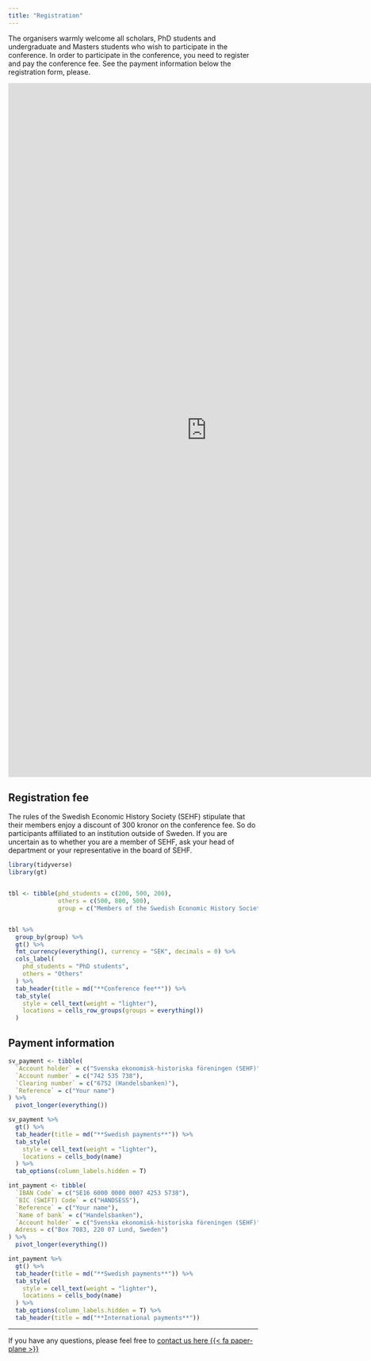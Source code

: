 ```yaml
---
title: "Registration"
---
```


The organisers warmly welcome all scholars, PhD students and undergraduate and Masters students who wish to participate in the conference. In order to participate in the conference, you need to register and pay the conference fee. See the payment information below the registration form, please.

<iframe src="https://docs.google.com/forms/d/e/1FAIpQLSdXbL1K09QfjblxrkeeQGeGy2RMs7WOI29NNVTn6akgH3UEDg/viewform?embedded=true" width="800" height="1400" frameborder="0" marginheight="0" marginwidth="0">Loading…</iframe>

## Registration fee

The rules of the Swedish Economic History Society (SEHF) stipulate that their members enjoy a discount of 300 kronor on the conference fee. So do participants affiliated to an institution outside of Sweden. If you are uncertain as to whether you are a member of SEHF, ask your head of department or your representative in the board of SEHF.

```r
library(tidyverse)
library(gt)


tbl <- tibble(phd_students = c(200, 500, 200),
              others = c(500, 800, 500),
              group = c("Members of the Swedish Economic History Society", "Non-members of the Swedish Economic History Society", "Participants affiliated to an institution outside of Sweden"))


tbl %>%
  group_by(group) %>%
  gt() %>%
  fmt_currency(everything(), currency = "SEK", decimals = 0) %>%
  cols_label(
    phd_students = "PhD students",
    others = "Others"
  ) %>%
  tab_header(title = md("**Conference fee**")) %>%
  tab_style(
    style = cell_text(weight = "lighter"),
    locations = cells_row_groups(groups = everything())
  )
```

## Payment information

```r
sv_payment <- tibble(
  `Account holder` = c("Svenska ekonomisk-historiska föreningen (SEHF)"),
  `Account number` = c("742 535 738"),
  `Clearing number` = c("6752 (Handelsbanken)"),
  `Reference` = c("Your name")
) %>%
  pivot_longer(everything())

sv_payment %>%
  gt() %>%
  tab_header(title = md("**Swedish payments**")) %>%
  tab_style(
    style = cell_text(weight = "lighter"),
    locations = cells_body(name)
  ) %>%
  tab_options(column_labels.hidden = T)

int_payment <- tibble(
  `IBAN Code` = c("SE16 6000 0000 0007 4253 5738"),
  `BIC (SWIFT) Code` = c("HANDSESS"),
  `Reference` = c("Your name"),
  `Name of bank` = c("Handelsbanken"),
  `Account holder` = c("Svenska ekonomisk-historiska föreningen (SEHF)"),
  Adress = c("Box 7083, 220 07 Lund, Sweden")
) %>%
  pivot_longer(everything())

int_payment %>%
  gt() %>% 
  tab_header(title = md("**Swedish payments**")) %>%
  tab_style(
    style = cell_text(weight = "lighter"),
    locations = cells_body(name)
  ) %>%
  tab_options(column_labels.hidden = T) %>%
  tab_header(title = md("**International payments**"))

```

---

If you have any questions, please feel free to [contact us here {{< fa paper-plane >}}]({{< var email.contact >}})
